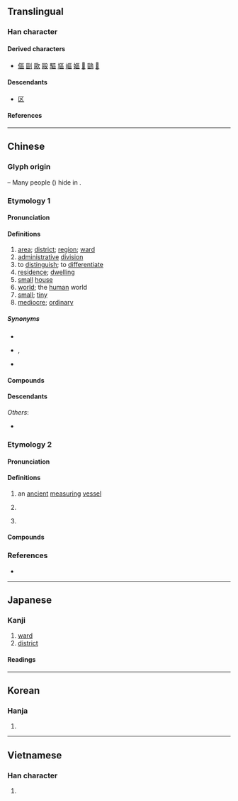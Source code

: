 {{also|区}}
{{character info}}
==Translingual==
{{ja-forms|[[区]]|[[区]]|區}}

===Han character===
{{Han char|rn=23|rad=匸|as=09|sn=11|four=71716|canj=SRRR|ids=⿷匚品(GJKV),⿷匸品(HT)}}

====Derived characters====
* [[傴]] [[剾]] [[歐]] [[毆]] [[驅]] [[塸]] [[嶇]] [[嫗]] [[𠥷]] [[𠥹]] [[𠥺]]

====Descendants====
* [[区]]

====References====
{{Han ref|kx=0155.130|dkj=02691|dj=0348.010|hdz=10087.100|uh=5340}}

----

==Chinese==
{{zh-forms|s=区}}

===Glyph origin===
{{Han etym}}
{{Han compound|匸|品|t2=three men|ls=ic}} – Many people ({{zh-l|*品}}) hide in {{zh-l|*匸}}.

===Etymology 1===

====Pronunciation====
{{zh-pron
|m=qū
|m-s=
|dg=чү1
|c=keoi1
|c-t=
|g=qy1
|h=pfs=khî;gd=ki1
|j=qy1
|mb=kṳ́
|md=kṳ̆
|mn=xm,qz,tw:khu/zz:khi
|mn-t=ku1
|w=1qy
|x=qy1
|mc=1
|oc=n,2
|ma=Zh-qu.ogg
|mna=Taiwanese-The_Vowel_u.ogg
|cat=n,a,v,pn
}}

====Definitions====
{{zh-hanzi}}

# [[area]]; [[district]]; [[region]]; [[ward]]
# [[administrative]] [[division]]
# to [[distinguish]]; to [[differentiate]]
# [[residence]]; [[dwelling]]
# [[small]] [[house]]
# [[world]]; the [[human]] world
# [[small]]; [[tiny]]
# [[mediocre]]; [[ordinary]]

=====Synonyms=====
* {{sense|area}}
{{zh-syn-saurus|地帶}}
* {{sense|administrative division}} {{zh-l|區劃}}, {{zh-l|行政區劃}}
* {{sense|to distinguish}}
{{zh-syn-saurus|區分}}

====Compounds====
{{zh-der|區運會|工業區|北區|區段|園區|保稅區|地區方言|區劃|區分|市區|中選區|外流區|大行政區|分區|專區|大陸地區|南極地區|中立區|區處|亞太地區|區域變質|區區|城區|住宅區|大都會區|力濟九區|區落|大學區|山區|北極地區|區宇|區間車|中區|區夏|專業區|大選區|八區|地區|交流區|學區|工業區位|區隔|工業園區|工區|區域網路|六區|小選區|寰區|區運|加工區|中心區|奧區|大湖區|區域聯防|區段徵收|區域計畫|團管區|商業區|內流區|保護區|區宇一清|區田|區域|區別|區公所|區中緣|市場區隔|區間|林區|模範區|新社區|社區|時區|擊球區|淺海區|權能區分|磁區|戰區|東區|文化區|空中禁區|災區|科學園區|疫區|禁區|社區電臺|社區電視|社區資源|社區發展|社區意識|示範社區|礦區|碇泊區|特區|游擊區|眷區|海區|核心區|標準時區|產區|營區|社區服務|校區|牧區|淪陷區|灌區|警備區|行政區|軍區|論壇區|都會區|警勤區|經濟特區|郊區|自治區|解放區|首善之區|考區|雷區|霍亂疫區|貿易區|賽區|討論區|貧民區|鹽區|聊天區|緩衝區|選舉區|邊區|集水區|風景區|管制區域|集選區|郵遞區號|臺灣地區|防區|非軍事區|非核武區|負壺灌區|選區|農業區|開發區|管區|鬧區|鄉村社區|行政區畫|轄區|罰球區域|黑區媽區|政區|區字框|新區|區旗}}

====Descendants====
{{CJKV||s=区|く|구|khu}}
''Others'':
* {{desc|za|bor=1|gih}}

===Etymology 2===

====Pronunciation====
{{zh-pron
|m=ōu
|c=au1
|h=pfs=ô;gd=êu1
|mn=xm,zz,tw:o͘/qz:io/xm,qz,zz:au
|mn-t=ao1
|w=1eu
|mc=2
|oc=1,1
|cat=n,cls,pn
}}

====Definitions====
{{zh-hanzi}}

# {{lb|zh|historical}} an [[ancient]] [[measuring]] [[vessel]]
# {{lb|zh|historical}} {{zh-classifier|the amount measured by one ''ou''}}
# {{surname|zh}}

====Compounds====
{{zh-der|fold=1|區脫|區蓋|區莊}}

===References===
* {{R:yue:Hanzi}}

{{zh-cat|Administrative divisions|Elementary}}

----

==Japanese==
{{ja-kanji forms|区|區}}

===Kanji===
{{ja-kanji|grade=|rs=匸09|shin=区}}

# [[ward]]
# [[district]]

====Readings====
{{ja-readings
|goon=う, く
|kanon=おう, く
|on=きゅう<きう, こう
}}

----

==Korean==

===Hanja===
{{ko-hanja|구역|구}}

# {{hanja form of|구|[[area]]; [[district]]; [[region]]; [[ward]]}}

----

==Vietnamese==

===Han character===
{{vi-readings|reading=[[khu]], [[khù]], [[au]], [[âu]]|rs=匸09}}

# {{rfdef|vi|sort=匸09}}
